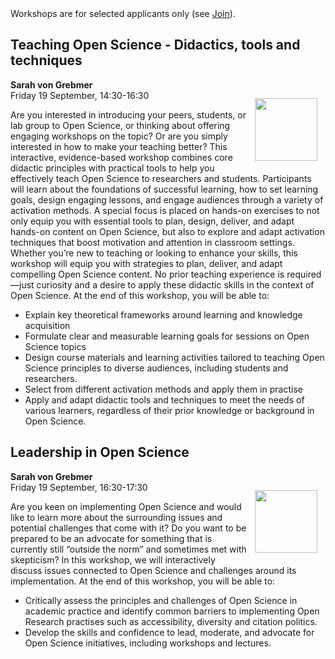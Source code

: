 ```{=html}
<head>
  <style>
    img {
      float: right;
      margin: 13px;
    }
  </style>
</head
```

Workshops are for selected applicants only (see [Join](Join.qmd)).

## Teaching Open Science - Didactics, tools and techniques

**Sarah von Grebmer**\
![](img/sarah-von-grebmer.png){width="100"}
Friday 19 September, 14:30-16:30

Are you interested in introducing your peers, students, or lab group to Open Science, or thinking about offering engaging workshops on the topic? Or are you simply interested in how to make your teaching better? This interactive, evidence-based workshop combines core didactic principles with practical tools to help you effectively teach Open Science to researchers and students. Participants will learn about the foundations of successful learning, how to set learning goals, design engaging lessons, and engage audiences through a variety of activation methods. A special focus is placed on hands-on exercises to not only equip you with essential tools to plan, design, deliver, and adapt hands-on content on Open Science, but also to explore and adapt activation techniques that boost motivation and attention in classroom settings. Whether you're new to teaching or looking to enhance your skills, this workshop will equip you with strategies to plan, deliver, and adapt compelling Open Science content. No prior teaching experience is required—just curiosity and a desire to apply these didactic skills in the context of Open Science. At the end of this workshop, you will be able to:

-   Explain key theoretical frameworks around learning and knowledge acquisition
-   Formulate clear and measurable learning goals for sessions on Open Science topics
-   Design course materials and learning activities tailored to teaching Open Science principles to diverse audiences, including students and researchers.
-   Select from different activation methods and apply them in practise
-   Apply and adapt didactic tools and techniques to meet the needs of various learners, regardless of their prior knowledge or background in Open Science.

## Leadership in Open Science

**Sarah von Grebmer**\
![](img/sarah-von-grebmer.png){width="100"}
Friday 19 September, 16:30-17:30

Are you keen on implementing Open Science and would like to learn more about the surrounding issues and potential challenges that come with it? Do you want to be prepared to be an advocate for something that is currently still “outside the norm” and sometimes met with skepticism? In this workshop, we will interactively discuss issues connected to Open Science and challenges around its implementation. At the end of this workshop, you will be able to:

-   Critically assess the principles and challenges of Open Science in academic practice and identify common barriers to implementing Open Research practises such as accessibility, diversity and citation politics.
-   Develop the skills and confidence to lead, moderate, and advocate for Open Science initiatives, including workshops and lectures.
